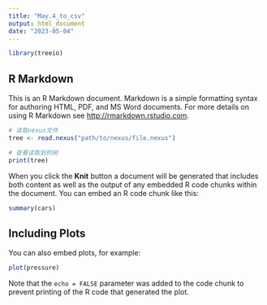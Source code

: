 ```yaml
---
title: "May.4_to_csv"
output: html_document
date: "2023-05-04"
---
```


```r
library(treeio)
```

## R Markdown

This is an R Markdown document. Markdown is a simple formatting syntax for authoring HTML, PDF, and MS Word documents. For more details on using R Markdown see <http://rmarkdown.rstudio.com>.
```r

# 读取nexus文件
tree <- read.nexus("path/to/nexus/file.nexus")

# 查看读取到的树
print(tree)
```

When you click the **Knit** button a document will be generated that includes both content as well as the output of any embedded R code chunks within the document. You can embed an R code chunk like this:

```r
summary(cars)
```

## Including Plots

You can also embed plots, for example:

```r
plot(pressure)
```

Note that the `echo = FALSE` parameter was added to the code chunk to prevent printing of the R code that generated the plot.
